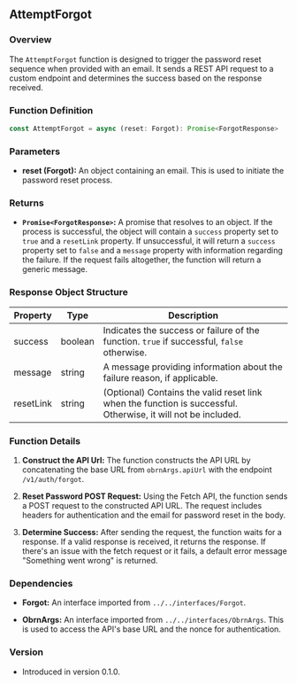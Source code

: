## AttemptForgot

### Overview
The `AttemptForgot` function is designed to trigger the password reset sequence when provided with an email. It sends a REST API request to a custom endpoint and determines the success based on the response received.

### Function Definition
```typescript
const AttemptForgot = async (reset: Forgot): Promise<ForgotResponse>
```

### Parameters
- **reset (Forgot):** An object containing an email. This is used to initiate the password reset process.

### Returns
- **`Promise<ForgotResponse>`:** A promise that resolves to an object. If the process is successful, the object will contain a `success` property set to `true` and a `resetLink` property. If unsuccessful, it will return a `success` property set to `false` and a `message` property with information regarding the failure. If the request fails altogether, the function will return a generic message.

### Response Object Structure

| Property   | Type    | Description                                                                                                    |
|------------|---------|----------------------------------------------------------------------------------------------------------------|
| success    | boolean | Indicates the success or failure of the function. `true` if successful, `false` otherwise.                       |
| message    | string  | A message providing information about the failure reason, if applicable.                                       |
| resetLink  | string  | (Optional) Contains the valid reset link when the function is successful. Otherwise, it will not be included.  |

### Function Details
1. **Construct the API Url:** The function constructs the API URL by concatenating the base URL from `obrnArgs.apiUrl` with the endpoint `/v1/auth/forgot`.
   
2. **Reset Password POST Request:** Using the Fetch API, the function sends a POST request to the constructed API URL. The request includes headers for authentication and the email for password reset in the body.
   
3. **Determine Success:** After sending the request, the function waits for a response. If a valid response is received, it returns the response. If there's an issue with the fetch request or it fails, a default error message "Something went wrong" is returned.

### Dependencies
- **Forgot:** An interface imported from `../../interfaces/Forgot`.
   
- **ObrnArgs:** An interface imported from `../../interfaces/ObrnArgs`. This is used to access the API's base URL and the nonce for authentication.

### Version
- Introduced in version 0.1.0.
